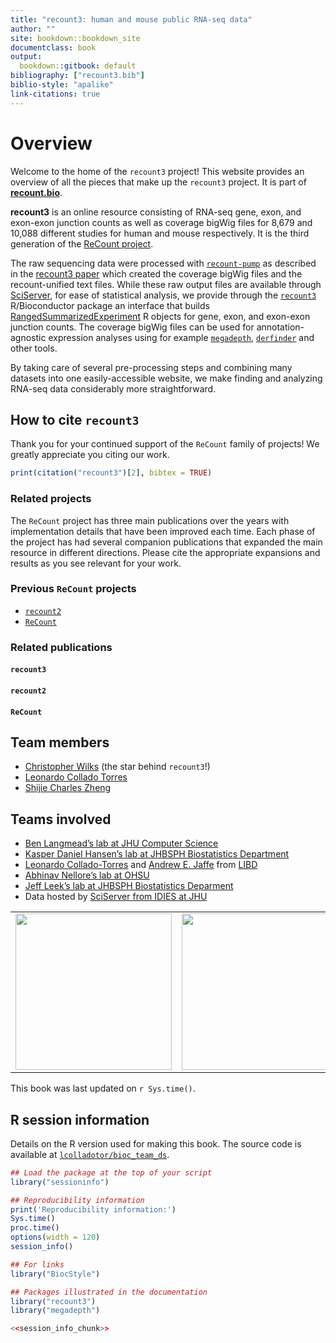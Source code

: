 ```yaml
---
title: "recount3: human and mouse public RNA-seq data"
author: ""
site: bookdown::bookdown_site
documentclass: book
output:
  bookdown::gitbook: default
bibliography: ["recount3.bib"]
biblio-style: "apalike"
link-citations: true
---
```


# Overview {-}

Welcome to the home of the `recount3` project! This website provides an overview of all the pieces that make up the `recount3` project. It is part of [**recount.bio**](https://recount.bio/).

**recount3** is an online resource consisting of RNA-seq gene, exon, and exon-exon junction counts as well as coverage bigWig files for 8,679 and 10,088 different studies for human and mouse respectively. It is the third generation of the [ReCount project](http://bowtie-bio.sourceforge.net/recount/).

The raw sequencing data were processed with [`recount-pump`](https://github.com/langmead-lab/recount-pump/) as described in the [recount3 paper](TODO) which created the coverage bigWig files and the recount-unified text files. While these raw output files are available through [SciServer](), for ease of statistical analysis, we provide through the [`recount3`](https://bioconductor.org/packages/recount3) R/Bioconductor package an interface that builds [RangedSummarizedExperiment](https://bioconductor.org/packages/SummarizedExperiment) R objects for gene, exon, and exon-exon junction counts. The coverage bigWig files can be used for annotation-agnostic expression analyses using for example [`megadepth`](https://bioconductor.org/packages/megadepth), [`derfinder`](https://bioconductor.org/packages/derfinder) and other tools. 

By taking care of several pre-processing steps and combining many datasets into one easily-accessible website, we make finding and analyzing RNA-seq data considerably more straightforward.

## How to cite `recount3` {-}

Thank you for your continued support of the `ReCount` family of projects! We greatly appreciate you citing our work.

```r
print(citation("recount3")[2], bibtex = TRUE)
```

### Related projects {-}

The `ReCount` project has three main publications over the years with implementation details that have been improved each time. Each phase of the project has had several companion publications that expanded the main resource in different directions. Please cite the appropriate expansions and results as you see relevant for your work.

### Previous `ReCount` projects {-}

* [`recount2`](https://jhubiostatistics.shinyapps.io/recount/)
* [`ReCount`](http://bowtie-bio.sourceforge.net/recount/)

### Related publications {-}

#### `recount3` {-}

#### `recount2` {-}

#### `ReCount` {-}

## Team members {-}

* [Christopher Wilks](https://github.com/) (the star behind `recount3`!)
* [Leonardo Collado Torres](https://github.com/lcolladotor) 
* [Shijie Charles Zheng](https://github.com/)


## Teams involved {-}

* [Ben Langmead's lab at JHU Computer Science](http://www.langmead-lab.org/)
* [Kasper Daniel Hansen's lab at JHBSPH Biostatistics Department](https://www.hansenlab.org/)
* [Leonardo Collado-Torres](http://lcolladotor.github.io/) and [Andrew E. Jaffe](http://aejaffe.com/) from [LIBD](https://www.libd.org/)
* [Abhinav Nellore's lab at OHSU](http://nellore.bio/)
* [Jeff Leek's lab at JHBSPH Biostatistics Deparment](http://jtleek.com/)
* Data hosted by [SciServer from IDIES at JHU](https://www.sciserver.org/)

|                                                                                                                                                                               |                                                                                                      |                                                                                                                                                                         |                                                                                                                                                   |
|-------------------------------------------------------------------------------------------------------------------------------------------------------------------------------|------------------------------------------------------------------------------------------------------|-------------------------------------------------------------------------------------------------------------------------------------------------------------------------|---------------------------------------------------------------------------------------------------------------------------------------------------|
| <a href="http://www.langmead-lab.org/"><img src="http://www.langmead-lab.org/wp-content/uploads/2014/01/Screen-Shot-2014-02-02-at-5.20.13-PM-1024x199.png" width="250px"></a> | <a href="https://www.libd.org/"><img src="http://lcolladotor.github.io/img/LIBD_logo.jpg" width="250px"></a> | <a href="http://nellore.bio/"><img src="https://seekvectorlogo.net/wp-content/uploads/2018/08/oregon-health-science-university-ohsu-vector-logo.png" width="250px"></a> | <a href="https://www.sciserver.org/"><img src="https://skyserver.sdss.org/dr14/en/images/sciserver_logo_inverted_vertical.png" width="250px"></a> |


This book was last updated on `r Sys.time()`.

## R session information {-}

Details on the R version used for making this book. The source code is available at [`lcolladotor/bioc_team_ds`](https://github.com/lcolladotor/bioc_team_ds).

```r
## Load the package at the top of your script
library("sessioninfo")

## Reproducibility information
print('Reproducibility information:')
Sys.time()
proc.time()
options(width = 120)
session_info()
```

```r
## For links
library("BiocStyle")

## Packages illustrated in the documentation
library("recount3")
library("megadepth")
```


```r
<<session_info_chunk>>
```
